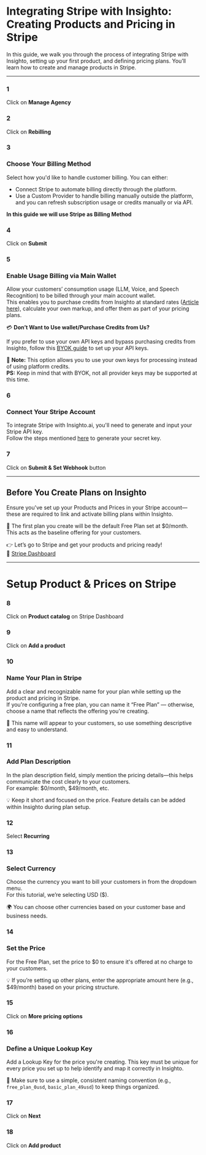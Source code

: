 # Integrating Stripe with Insighto: Creating Products and Pricing in Stripe

In this guide, we walk you through the process of integrating Stripe with Insighto, setting up your first product, and defining pricing plans. You’ll learn how to create and manage products in Stripe.

---

### 1  
Click on **Manage Agency**

### 2  
Click on **Rebilling**

### 3  
### Choose Your Billing Method

Select how you'd like to handle customer billing. You can either:

- Connect Stripe to automate billing directly through the platform.  
- Use a Custom Provider to handle billing manually outside the platform, and you can refresh subscription usage or credits manually or via API.

**In this guide we will use Stripe as Billing Method**

### 4  
Click on **Submit**

### 5  
### Enable Usage Billing via Main Wallet

Allow your customers’ consumption usage (LLM, Voice, and Speech Recognition) to be billed through your main account wallet.  
This enables you to purchase credits from Insighto at standard rates ([Article here](#)), calculate your own markup, and offer them as part of your pricing plans.

💳 **Don’t Want to Use wallet/Purchase Credits from Us?**

If you prefer to use your own API keys and bypass purchasing credits from Insighto, follow this [BYOK guide](#) to set up your API keys.

🔑 **Note:** This option allows you to use your own keys for processing instead of using platform credits.  
**PS:** Keep in mind that with BYOK, not all provider keys may be supported at this time.

### 6  
### Connect Your Stripe Account

To integrate Stripe with Insighto.ai, you'll need to generate and input your Stripe API key.  
Follow the steps mentioned [here](#) to generate your secret key.

### 7  
Click on **Submit & Set Webhook** button

---

## Before You Create Plans on Insighto

Ensure you've set up your Products and Prices in your Stripe account—these are required to link and activate billing plans within Insighto.

🚀 The first plan you create will be the default Free Plan set at $0/month. This acts as the baseline offering for your customers.

👉 Let’s go to Stripe and get your products and pricing ready!  
🔗 [Stripe Dashboard](https://dashboard.stripe.com)

---

# Setup Product & Prices on Stripe

### 8  
Click on **Product catalog** on Stripe Dashboard

### 9  
Click on **Add a product**

### 10  
### Name Your Plan in Stripe

Add a clear and recognizable name for your plan while setting up the product and pricing in Stripe.  
If you're configuring a free plan, you can name it “Free Plan” — otherwise, choose a name that reflects the offering you're creating.

📝 This name will appear to your customers, so use something descriptive and easy to understand.

### 11  
### Add Plan Description

In the plan description field, simply mention the pricing details—this helps communicate the cost clearly to your customers.  
For example: $0/month, $49/month, etc.

💡 Keep it short and focused on the price. Feature details can be added within Insighto during plan setup.

### 12  
Select **Recurring**

### 13  
### Select Currency

Choose the currency you want to bill your customers in from the dropdown menu.  
For this tutorial, we’re selecting USD ($).

🌍 You can choose other currencies based on your customer base and business needs.

### 14  
### Set the Price

For the Free Plan, set the price to $0 to ensure it's offered at no charge to your customers.

💡 If you’re setting up other plans, enter the appropriate amount here (e.g., $49/month) based on your pricing structure.

### 15  
Click on **More pricing options**

### 16  
### Define a Unique Lookup Key

Add a Lookup Key for the price you're creating. This key must be unique for every price you set up to help identify and map it correctly in Insighto.

📝 Make sure to use a simple, consistent naming convention (e.g., `free_plan_0usd`, `basic_plan_49usd`) to keep things organized.

### 17  
Click on **Next**

### 18  
Click on **Add product**
